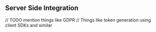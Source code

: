 ## Server Side Integration

// TODO mention things like GDPR
// Things like token generation using client SDKs and similar